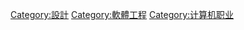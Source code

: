 {{catmore|软件设计}}
{{Commonscat|Software design}}

[[Category:設計|Category:設計]]
[[Category:軟體工程|Category:軟體工程]]
[[Category:计算机职业|Category:计算机职业]]